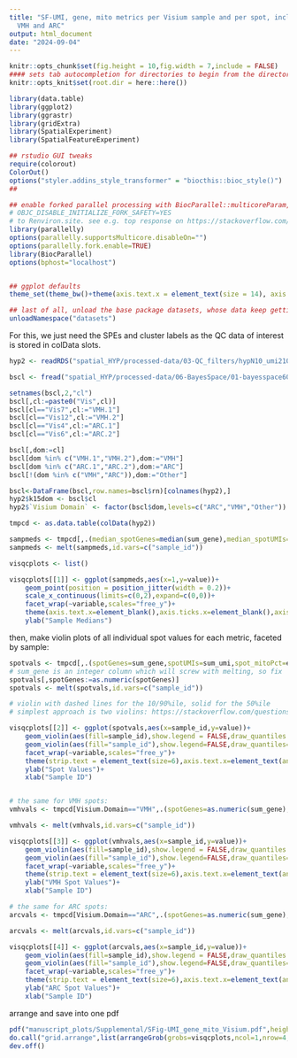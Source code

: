 ```yaml
---
title: "SF-UMI, gene, mito metrics per Visium sample and per spot, including standalone
  VMH and ARC"
output: html_document
date: "2024-09-04"
---
```


```r
knitr::opts_chunk$set(fig.height = 10,fig.width = 7,include = FALSE)
#### sets tab autocompletion for directories to begin from the directory containing the .Rproj session, instead of the script's directory if different
knitr::opts_knit$set(root.dir = here::here())

library(data.table)
library(ggplot2)
library(ggrastr)
library(gridExtra)
library(SpatialExperiment)
library(SpatialFeatureExperiment)

## rstudio GUI tweaks
require(colorout)
ColorOut()
options("styler.addins_style_transformer" = "biocthis::bioc_style()")
##

## enable forked parallel processing with BiocParallel::multicoreParam, future::, etc. seemed to need this a couple times, but otherwise havent so its here as a preventative measure. part of this is adding the line 
# OBJC_DISABLE_INITIALIZE_FORK_SAFETY=YES
# to Renviron.site. see e.g. top response on https://stackoverflow.com/questions/73638290/python-on-mac-is-it-safe-to-set-objc-disable-initialize-fork-safety-yes-globall 
library(parallelly)
options(parallelly.supportsMulticore.disableOn="")
options(parallelly.fork.enable=TRUE)
library(BiocParallel)
options(bphost="localhost")


## ggplot defaults
theme_set(theme_bw()+theme(axis.text.x = element_text(size = 14), axis.title.x = element_text(size = 16), axis.text.y = element_text(size = 14), axis.title.y = element_text(size =16), plot.title = element_text(size = 20,hjust=0.5), strip.text = element_text(size=18), legend.text = element_text(size=10), legend.title = element_text(size=11,hjust=0.5)))

## last of all, unload the base package datasets, whose data keep getting in the way of autocompletions (e.g., Theoph is priortized over TRUE)
unloadNamespace("datasets")
```

For this, we just need the SPEs and cluster labels as the QC data of interest is stored in colData slots.
```r
hyp2 <- readRDS("spatial_HYP/processed-data/03-QC_filters/hypN10_umi210_gene126_chrm50_spotsweeped_lognorm_rotsNmirrors_072224.RDS")

bscl <- fread("spatial_HYP/processed-data/06-BayesSpace/01-bayesspace60kiter_k15-20-31_out/BSpace_k15_HARMONYlmbna_nnsvg10.txt") # main visium clustering (bs=bayesspace)

setnames(bscl,2,"cl")
bscl[,cl:=paste0("Vis",cl)]
bscl[cl=="Vis7",cl:="VMH.1"]
bscl[cl=="Vis12",cl:="VMH.2"]
bscl[cl=="Vis4",cl:="ARC.1"]
bscl[cl=="Vis6",cl:="ARC.2"]

bscl[,dom:=cl]
bscl[dom %in% c("VMH.1","VMH.2"),dom:="VMH"]
bscl[dom %in% c("ARC.1","ARC.2"),dom:="ARC"]
bscl[!(dom %in% c("VMH","ARC")),dom:="Other"]

bscl<-DataFrame(bscl,row.names=bscl$rn)[colnames(hyp2),]
hyp2$k15dom <- bscl$cl
hyp2$`Visium Domain` <- factor(bscl$dom,levels=c("ARC","VMH","Other"))
```

```r
tmpcd <- as.data.table(colData(hyp2))

sampmeds <- tmpcd[,.(median_spotGenes=median(sum_gene),median_spotUMIs=median(sum_umi),median_spot_mitoPct=median(expr_chrM_ratio)),by="sample_id"]
sampmeds <- melt(sampmeds,id.vars=c("sample_id"))

visqcplots <- list()

visqcplots[[1]] <- ggplot(sampmeds,aes(x=1,y=value))+
    geom_point(position = position_jitter(width = 0.2))+
    scale_x_continuous(limits=c(0,2),expand=c(0,0))+
    facet_wrap(~variable,scales="free_y")+
    theme(axis.text.x=element_blank(),axis.ticks.x=element_blank(),axis.title.x = element_blank(),strip.text = element_text(size=6))+
    ylab("Sample Medians")
```

then, make violin plots of all individual spot values for each metric, faceted by sample:
```r
spotvals <- tmpcd[,.(spotGenes=sum_gene,spotUMIs=sum_umi,spot_mitoPct=expr_chrM_ratio,sample_id)]
# sum_gene is an integer column which will screw with melting, so fix
spotvals[,spotGenes:=as.numeric(spotGenes)]
spotvals <- melt(spotvals,id.vars=c("sample_id"))

# violin with dashed lines for the 10/90%ile, solid for the 50%ile
# simplest approach is two violins: https://stackoverflow.com/questions/48936704/manual-specification-of-draw-quantile-argument-in-violin-plot-call-in-r

visqcplots[[2]] <- ggplot(spotvals,aes(x=sample_id,y=value))+
    geom_violin(aes(fill=sample_id),show.legend = FALSE,draw_quantiles = c(0.1,0.9),linetype="dashed",linewidth=0.5)+
    geom_violin(aes(fill="sample_id"),show.legend=FALSE,draw_quantiles=0.5,linewidth=0.8,fill="transparent")+
    facet_wrap(~variable,scales="free_y")+
    theme(strip.text = element_text(size=6),axis.text.x=element_text(angle=90))+
    ylab("Spot Values")+
    xlab("Sample ID")


# the same for VMH spots:
vmhvals <- tmpcd[Visium.Domain=="VMH",.(spotGenes=as.numeric(sum_gene),spotUMIs=sum_umi,spot_mitoPct=expr_chrM_ratio,sample_id)]

vmhvals <- melt(vmhvals,id.vars=c("sample_id"))

visqcplots[[3]] <- ggplot(vmhvals,aes(x=sample_id,y=value))+
    geom_violin(aes(fill=sample_id),show.legend = FALSE,draw_quantiles = c(0.1,0.9),linetype="dashed",linewidth=0.5)+
    geom_violin(aes(fill="sample_id"),show.legend=FALSE,draw_quantiles=0.5,linewidth=0.8,fill="transparent")+
    facet_wrap(~variable,scales="free_y")+
    theme(strip.text = element_text(size=6),axis.text.x=element_text(angle=90))+
    ylab("VMH Spot Values")+
    xlab("Sample ID")

# the same for ARC spots:
arcvals <- tmpcd[Visium.Domain=="ARC",.(spotGenes=as.numeric(sum_gene),spotUMIs=sum_umi,spot_mitoPct=expr_chrM_ratio,sample_id)]

arcvals <- melt(arcvals,id.vars=c("sample_id"))

visqcplots[[4]] <- ggplot(arcvals,aes(x=sample_id,y=value))+
    geom_violin(aes(fill=sample_id),show.legend = FALSE,draw_quantiles = c(0.1,0.9),linetype="dashed",linewidth=0.5)+
    geom_violin(aes(fill="sample_id"),show.legend=FALSE,draw_quantiles=0.5,linewidth=0.8,fill="transparent")+
    facet_wrap(~variable,scales="free_y")+
    theme(strip.text = element_text(size=6),axis.text.x=element_text(angle=90))+
    ylab("ARC Spot Values")+
    xlab("Sample ID")


```

arrange and save into one pdf
```r
pdf("manuscript_plots/Supplemental/SFig-UMI_gene_mito_Visium.pdf",height=11,width=8.5)
do.call("grid.arrange",list(arrangeGrob(grobs=visqcplots,ncol=1,nrow=4,heights = c(2,3,3,3))))
dev.off()
```